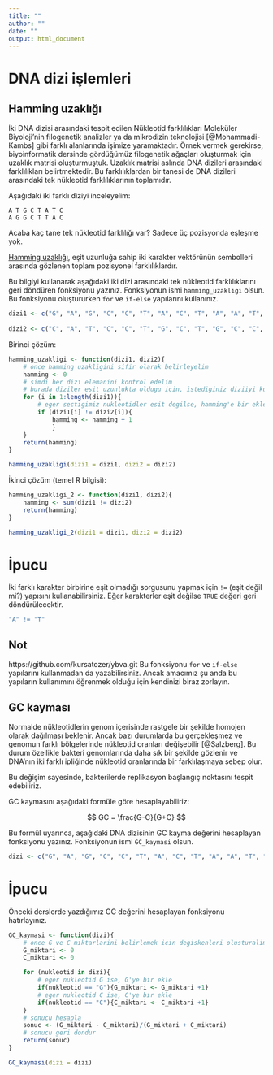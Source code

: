 ```yaml
---
title: ""
author: ""
date: ""
output: html_document
---
```


# DNA dizi işlemleri

## Hamming uzaklığı

İki DNA dizisi arasındaki tespit edilen Nükleotid farklılıkları Moleküler Biyoloji'nin filogenetik analizler ya da mikrodizin teknolojisi [@Mohammadi-Kambs] gibi  farklı alanlarında işimize yaramaktadır. Örnek vermek gerekirse, biyoinformatik dersinde gördüğümüz filogenetik ağaçları oluşturmak için uzaklık matrisi oluşturmuştuk. Uzaklık matrisi aslında DNA dizileri arasındaki farklılıkları belirtmektedir. Bu farklılıklardan bir tanesi de DNA dizileri arasındaki tek nükleotid farklılıklarının toplamıdır.

Aşağıdaki iki farklı diziyi inceleyelim:

```
A T G C T A T C
A G G C T T A C
```

Acaba kaç tane tek nükleotid farklılığı var? Sadece üç pozisyonda eşleşme yok.

[Hamming uzaklığı](https://en.wikipedia.org/wiki/Hamming_distance), eşit uzunluğa sahip iki karakter vektörünün sembolleri arasında gözlenen toplam pozisyonel farklılıklardır.

Bu bilgiyi kullanarak aşağıdaki iki dizi arasındaki tek nükleotid farklılıklarını geri döndüren fonksiyonu yazınız. Fonksiyonun ismi `hamming_uzakligi` olsun. Bu fonksiyonu oluştururken `for` ve `if-else` yapılarını kullanınız.

```r
dizi1 <- c("G", "A", "G", "C", "C", "T", "A", "C", "T", "A", "A", "T", "G", "G", "G", "A", "T")
  
dizi2 <- c("C", "A", "T", "C", "C", "T", "G", "C", "T", "G", "C", "C", "G", "G", "G", "G", "T")
```

Birinci çözüm:

```r
hamming_uzakligi <- function(dizi1, dizi2){
    # once hamming uzakligini sifir olarak belirleyelim
    hamming <- 0
    # simdi her dizi elemanini kontrol edelim
    # burada diziler esit uzunlukta oldugu icin, istediginiz diziiyi kullanabilirsiniz
    for (i in 1:length(dizi1)){
        # eger sectigimiz nukleotidler esit degilse, hamming'e bir ekle
        if (dizi1[i] != dizi2[i]){
            hamming <- hamming + 1
            }
    }
    return(hamming)
}

hamming_uzakligi(dizi1 = dizi1, dizi2 = dizi2)

```

İkinci çözüm (temel R bilgisi):

```r
hamming_uzakligi_2 <- function(dizi1, dizi2){
    hamming <- sum(dizi1 != dizi2)
    return(hamming)
}

hamming_uzakligi_2(dizi1 = dizi1, dizi2 = dizi2)

```

# İpucu

İki farklı karakter birbirine eşit olmadığı sorgusunu yapmak için `!=` (eşit değil mi?) yapısını kullanabilirsiniz. Eğer karakterler eşit değilse `TRUE` değeri geri döndürülecektir. 

```r
"A" != "T"
```

## Not

https://github.com/kursatozer/ybva.git
Bu fonksiyonu `for` ve `if-else` yapılarını kullanmadan da yazabilirsiniz. Ancak amacımız şu anda bu yapıların kullanımını öğrenmek olduğu için kendinizi biraz zorlayın.

## GC kayması

Normalde nükleotidlerin genom içerisinde rastgele bir şekilde homojen olarak dağılması beklenir. Ancak bazı durumlarda bu gerçekleşmez ve genomun farklı bölgelerinde nükleotid oranları değişebilir [@Salzberg]. Bu durum özellikle bakteri genomlarında daha sık bir şekilde gözlenir ve DNA'nın iki farklı ipliğinde nükleotid oranlarında bir farklılaşmaya sebep olur. 

Bu değişim sayesinde, bakterilerde replikasyon başlangıç noktasını tespit edebiliriz.

GC kaymasını aşağıdaki formüle göre hesaplayabiliriz:

$$
GC = \frac{G-C}{G+C}
$$

Bu formül uyarınca, aşağıdaki DNA dizisinin GC kayma değerini hesaplayan fonksiyonu yazınız. Fonksiyonun ismi `GC_kaymasi` olsun.

```r
dizi <- c("G", "A", "G", "C", "C", "T", "A", "C", "T", "A", "A", "T", "G", "G", "G", "A", "T", "C", "A", "T", "C", "C", "T", "G", "C", "T", "G", "C", "C", "G", "G", "G", "G", "T")
``` 

# İpucu

Önceki derslerde yazdığımız GC değerini hesaplayan fonksiyonu hatırlayınız.

```r
GC_kaymasi <- function(dizi){
    # once G ve C miktarlarini belirlemek icin degiskenleri olusturalim
    G_miktari <- 0
    C_miktari <- 0

    for (nukleotid in dizi){
        # eger nukleotid G ise, G'ye bir ekle
        if(nukleotid == "G"){G_miktari <- G_miktari +1}    
        # eger nukleotid C ise, C'ye bir ekle
        if(nukleotid == "C"){C_miktari <- C_miktari +1}
    }
    # sonucu hesapla
    sonuc <- (G_miktari - C_miktari)/(G_miktari + C_miktari)
    # sonucu geri dondur
    return(sonuc)
}

GC_kaymasi(dizi = dizi)

```